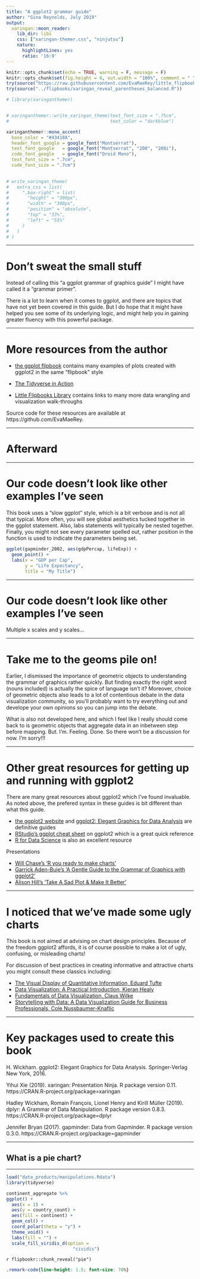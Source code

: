 ```yaml
---
title: "A ggplot2 grammar guide"
author: "Gina Reynolds, July 2019"
output:
  xaringan::moon_reader:
    lib_dir: libs
    css: ["xaringan-themer.css", "ninjutsu"]
    nature:
      highlightLines: yes
      ratio: '16:9'
---
```


```r
knitr::opts_chunk$set(echo = TRUE, warning = F, message = F)
knitr::opts_chunk$set(fig.height = 6, out.width = "100%", comment = " ", cache = T, dpi = 300)
try(source("https://raw.githubusercontent.com/EvaMaeRey/little_flipbooks_library/master/xaringan_reveal_parentheses_balanced.R"))
try(source("../flipbooks/xaringan_reveal_parentheses_balanced.R"))

```


```r
# library(xaringanthemer)


# xaringanthemer::write_xaringan_theme(text_font_size = ".75cm",
#                                      text_color = "darkblue")

xaringanthemer::mono_accent(
  base_color = "#43418A",
  header_font_google = google_font("Montserrat"),
  text_font_google   = google_font("Montserrat", "200", "200i"),
  code_font_google   = google_font("Droid Mono"),
  text_font_size = ".7cm",
  code_font_size = ".7cm")
  

# write_xaringan_theme(
#   extra_css = list(
#     ".box-right" = list(
#       "height" = "300px",
#       "width" = "300px",
#       "position" = "absolute",
#       "top" = "33%",
#       "left" = "55%"
#     )
#   )
# )

```





---

#  Don't sweat the small stuff

Instead of calling this "a ggplot grammar of graphics guide" I might have called it a "grammar primer".  

There is a lot to learn when it comes to ggplot, and there are topics that have not yet been covered in this guide.  But I do hope that it might have helped you see some of its underlying logic, and might help you in gaining greater fluency with this powerful package.   


---

# More resources from the author

- [the ggplot flipbook](https://evamaerey.github.io/ggplot_flipbook/ggplot_flipbook_xaringan.html#1) contains many examples of plots created with ggplot2  in the same "flipbook" style

- [The Tidyverse in Action](https://evamaerey.github.io/tidyverse_in_action/tidyverse_in_action.html)

- [Little Flipbooks Library](https://github.com/EvaMaeRey/little_flipbooks_library) contains links to many more data wrangling and visualization walk-throughs

Source code for these resources are available at https://github.com/EvaMaeRey.




---

# Afterward

---

# Our code doesn't look like other examples I've seen

This book uses a "slow ggplot" style, which is a bit verbose and is not all that typical. More often, you will see global aesthetics tucked together in the ggplot statement. Also, labs statements will typically be nested together. Finally, you might not see every parameter spelled out, rather position in the function is used to indicate the parameters being set. 


```r
ggplot(gapminder_2002, aes(gdpPercap, lifeExp)) + 
  geom_point() +
  labs(x = "GDP per Cap",
       y = "Life Expectancy",
       title = "My Title")
```

---

# Our code doesn't look like other examples I've seen

Multiple x scales and y scales...


---

# Take me to the geoms pile on!

Earlier, I dismissed the importance of geometric objects to understanding the grammar of graphics rather quickly.  But finding exactly the right word (nouns included) is actually the spice of language isn't it?  Moreover, choice of geometric objects also leads to a lot of contentious debate in the data visualization community, so you'll probably want to try everything out and develope your own opinions so you can jump into the debate.  

What is also not developed here, and which I feel like I really should come back to is geometric objects that aggregate data in an inbetween step before mapping.  But. I'm. Feeling. Done. So there won't be a discussion for now. I'm sorry!!!

---

# Other great resources for getting up and running with ggplot2

There are many great resources about ggplot2 which I've found invaluable.  As noted above, the prefered syntax in these guides is bit different than what this guide. 

- [the ggplot2 website](https://ggplot2.tidyverse.org/reference/) and [ggplot2:
Elegant Graphics for Data Analysis](https://www.springer.com/gp/book/9780387981413) are definitive guides
- [RStudio's ggplot cheat sheet](https://www.rstudio.com/resources/cheatsheets/) on ggplot2 which is a great quick reference
- [R for Data Science](https://r4ds.had.co.nz/index.html) is also an excellent resource

Presentations

- [Will Chase's 'R you ready to  make charts'](https://www.williamrchase.com/slides/ggplot_intro.html#1)
- [Garrick Aden-Buie's 'A Gentle Guide to the Grammar of Graphics
with ggplot2'](https://pkg.garrickadenbuie.com/gentle-ggplot2/#1)
- [Alison Hill's 'Take A Sad Plot & Make It Better'](https://alison.netlify.com/rlm-sad-plot-better/#1)


---

# I noticed that we've made some ugly charts

This book is not aimed at advising on chart design principles.  Because of the freedom ggplot2 affords, it is of course possible to make a lot of ugly, confusing, or misleading charts!

For discussion of best practices in creating informative and attractive charts you might consult these classics including:

- [The Visual Display of Quantitative Information, Eduard Tufte](https://www.amazon.de/Visual-Display-Quantitative-Information/dp/1930824130)
- [Data Visualization: A Practical Introduction, Kieran Healy](http://socviz.co)
- [Fundamentals of Data Visualization, Claus Wilke](https://serialmentor.com/dataviz/)
- [Storytelling with Data: A Data Visualization Guide for Business Professionals, Cole Nussbaumer-Knaflic](https://www.amazon.de/Visual-Display-Quantitative-Information/dp/1930824130)

---

# Key packages used to create this book

H. Wickham. ggplot2: Elegant Graphics for Data Analysis. Springer-Verlag New York, 2016.

Yihui Xie (2019). xaringan: Presentation Ninja. R package version 0.11.
  https://CRAN.R-project.org/package=xaringan

Hadley Wickham, Romain François, Lionel Henry and Kirill Müller (2019). dplyr: A Grammar
  of Data Manipulation. R package version 0.8.3. https://CRAN.R-project.org/package=dplyr

Jennifer Bryan (2017). gapminder: Data from Gapminder. R package version 0.3.0.
  https://CRAN.R-project.org/package=gapminder


---


## What is a pie chart?

---

```r
load("data_products/manipulations.Rdata")
library(tidyverse)
```


```r
continent_aggregate %>% 
ggplot() +
  aes(x = 1) +
  aes(y = country_count) + 
  aes(fill = continent) +
  geom_col() +
  coord_polar(theta = "y") +
  theme_void() +
  labs(fill = "") +
  scale_fill_viridis_d(option =
                         "cividis")
```

`r flipbookr::chunk_reveal("pie")`





```css
.remark-code{line-height: 1.5; font-size: 70%}
```


<!-- ```{r, dpi=400, eval = F} -->
<!-- gapminder %>%  -->
<!--   select(continent) %>%  -->
<!--   ggplot() + -->
<!--   aes(x = 1) + -->
<!--   aes(fill = continent) + -->
<!--   geom_bar(color = "white", size = .2) + -->
<!--   coord_polar(theta = "y") + -->
<!--   theme_void() + -->
<!--   scale_fill_viridis_d() + -->
<!--   theme(rect = element_rect(fill = "grey",  -->
<!--                             color = "grey",  -->
<!--                             linetype = "solid", -->
<!--                             size = 0)) -->

<!-- ggsave("pie.svg", dpi = 320,device = "svg") -->
<!-- ``` -->

<!-- --- -->

<!-- Or at least an organized twitter thread!?  Another idea for you: pull aes() out of ggplot(). Do you do it? Lot's of reasons to do it! Downside is currently most examples make use of nested approach. @grrrck does this too, and esquisse -->

<!-- ggplot(data = my_data) +  -->
<!--    aes(x = my_var) -->

<!-- Is it possible to do this with multiple geoms? I usually specify aes within the geom like  -->

<!-- ggplot(data) + -->
<!--   geom_point(aes(x, y)) + -->
<!--   geom_line(aes(x, y, group = id))  -->

<!-- I prefer this approach because it's explicit which aesthetics are bound to which geoms -->

<!-- My blog post, (which no one has probably ever read) exactly on this topic! https://evangelinereynolds.netlify.com/post/mapping-aesthetics/ … In general I'd say go global.  I think in general, most folks don't have a bunch of conflicts for aesthetics geom by geom (though occasionally yes?).  Let me know what you think! -->


<!-- To change the data used for a plot, use the %+% operator! Oh!!!  -->


<!-- # Stat_* -->

<!-- ## Univariate discrete -->



<!-- ```{r univariate_discrete, eval = F, echo = F} -->
<!-- ggplot(gapminder_2002) + -->
<!--   aes(x = continent) + -->
<!--   stat_count() + -->
<!--   geom_bar() # convenience geom -->
<!--             # default counting -->
<!-- ``` -->

<!-- --- -->

<!-- r apply_reveal("univariate_discrete")` -->


<!-- --- -->

<!-- ```{r} -->
<!-- ggplot(data = gapminder_2002) + -->
<!--   aes(x = continent) + -->
<!--   aes(y = lifeExp) + -->
<!--   geom_point(alpha = .1) + -->
<!--   stat_summary( -->
<!--     fun.ymin = min, -->
<!--     fun.ymax = max, -->
<!--     fun.y = median -->
<!--   ) -->
<!-- ``` -->



<!-- --- -->

<!-- ```{r} -->
<!-- gapminder_2002 %>%  -->
<!--   mutate(seventy_plus = lifeExp > 60) %>%  -->
<!-- ggplot() + -->
<!--   aes(x = continent) + -->
<!--   aes(fill = seventy_plus) + -->
<!--   geom_bar(alpha = .2) -->
<!-- ``` -->


